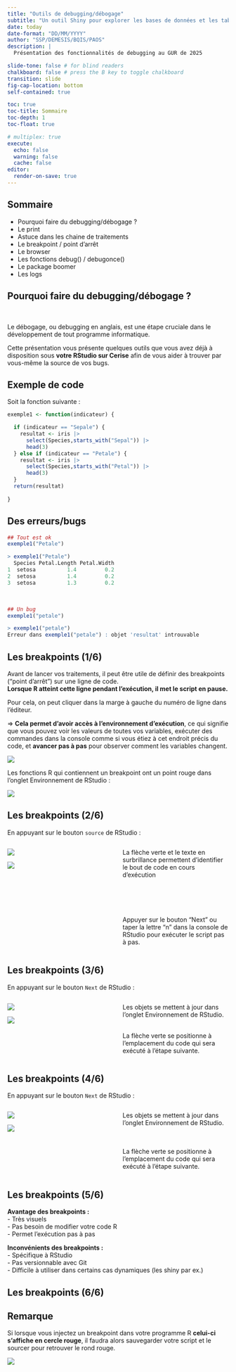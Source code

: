 ```yaml
---
title: "Outils de debugging/débogage"
subtitle: "Un outil Shiny pour explorer les bases de données et les tables parquet"
date: today
date-format: "DD/MM/YYYY"
author: "SSP/DEMESIS/BQIS/PAOS"
description: |
  Présentation des fonctionnalités de debugging au GUR de 2025

slide-tone: false # for blind readers
chalkboard: false # press the B key to toggle chalkboard
transition: slide
fig-cap-location: bottom
self-contained: true

toc: true
toc-title: Sommaire
toc-depth: 1
toc-float: true

# multiplex: true
execute:
  echo: false
  warning: false
  cache: false
editor:
  render-on-save: true
---
```


## Sommaire

- Pourquoi faire du debugging/débogage ?
- Le print
- Astuce dans les chaine de traitements
- Le breakpoint / point d'arrêt
- Le browser
- Les fonctions debug() / debugonce()
- Le package boomer
- Les logs

## Pourquoi faire du debugging/débogage ?

<br>

Le débogage, ou debugging en anglais, est une étape cruciale dans le développement de tout programme informatique.  

Cette présentation vous présente quelques outils que vous avez déjà à disposition sous **votre RStudio sur Cerise** afin de vous aider à trouver par vous-même la source de vos bugs.

## Exemple de code

Soit la fonction suivante :  

```.r
exemple1 <- function(indicateur) {

  if (indicateur == "Sepale") {
    resultat <- iris |> 
      select(Species,starts_with("Sepal")) |> 
      head(3)
  } else if (indicateur == "Petale") {
    resultat <- iris |> 
      select(Species,starts_with("Petal")) |> 
      head(3)
  }
  return(resultat)
    
}

```

## Des erreurs/bugs

```.r
## Tout est ok
exemple1("Petale")

> exemple1("Petale")
  Species Petal.Length Petal.Width
1  setosa          1.4         0.2
2  setosa          1.4         0.2
3  setosa          1.3         0.2

```

<br>
  
```.r
## Un bug
exemple1("petale")

> exemple1("petale")
Erreur dans exemple1("petale") : objet 'resultat' introuvable
```


## Les breakpoints (1/6)

Avant de lancer vos traitements, il peut être utile de définir des breakpoints ("point d'arrêt") sur une ligne de code.  
**Lorsque R atteint cette ligne pendant l'exécution, il met le script en pause.**  

[Pour cela, on peut cliquer dans la marge à gauche du numéro de ligne dans l'éditeur.]{.Terre_battue2}

=> **Cela permet d'avoir accès à l'environnement d'exécution**, ce qui signifie que vous pouvez voir les valeurs de toutes vos variables, exécuter des commandes dans la console comme si vous étiez à cet endroit précis du code, et **avancer pas à pas** pour observer comment les variables changent.

![](img/breakpoint.png){fig-align="center"}  

Les fonctions R qui contiennent un breakpoint ont un point rouge dans l'onglet Environnement de RStudio :  

![](img/breakpoint_fonction.png){fig-align="center"}  

## Les breakpoints (2/6)

En appuyant sur le bouton `source` de RStudio :  

::: columns
::: {.column width="50%"}
![](img/breakpoint_point1.png){fig-align="center"} 

![](img/breakpoint_steps.png){fig-align="center"} 

:::

::: {.column width="50%"}
[La flèche verte et le texte en surbrillance permettent d'identifier le bout de code en cours d'exécution]{.green}
<br>
<br>
<br>
<br>
<br>
<br>
Appuyer sur le bouton "Next" ou taper la lettre "n" dans la console de RStudio pour exécuter le script pas à pas.
:::
:::

## Les breakpoints (3/6)

En appuyant sur le bouton `Next` de RStudio :  

::: columns
::: {.column width="50%"}

![](img/breakpoint_point3.png){fig-align="center"}  

![](img/breakpoint_point4.png){fig-align="center"} 

:::

::: {.column width="50%"}
Les objets se mettent à jour dans l'onglet Environnement de RStudio.
<br>
<br>

[La flèche verte se positionne à l'emplacement du code qui sera exécuté à l'étape suivante.]{.green}
:::
:::

## Les breakpoints (4/6)

En appuyant sur le bouton `Next` de RStudio :  

::: columns
::: {.column width="50%"}

![](img/breakpoint_point6.png){fig-align="center"} 

![](img/breakpoint_point5.png){fig-align="center"} 
:::

::: {.column width="50%"}
Les objets se mettent à jour dans l'onglet Environnement de RStudio.
<br>
<br>
<br>

La flèche verte se positionne à l'emplacement du code qui sera exécuté à l'étape suivante.
:::
:::

## Les breakpoints (5/6)

**Avantage des breakpoints :**  
- Très visuels  
- Pas besoin de modifier votre code R  
- Permet l'exécution pas à pas  

**Inconvénients des breakpoints :**  
- Spécifique à RStudio  
- Pas versionnable avec Git  
- Difficile à utiliser dans certains cas dynamiques (les shiny par ex.)

## Les breakpoints (6/6)


::: callout-warning
## Remarque
Si lorsque vous injectez un breakpoint dans votre programme R **celui-ci s'affiche en cercle rouge**, il faudra alors sauvegarder votre script et le sourcer pour retrouver le rond rouge.

![](img/breakpoint_circle.png){fig-align="center"}  
:::

